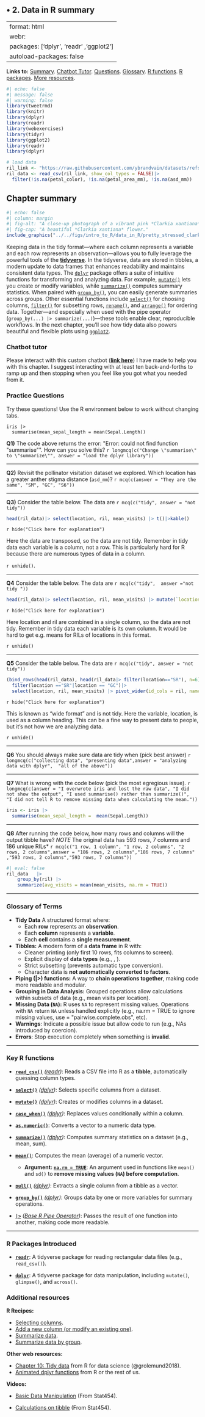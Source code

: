 ## • 2. Data in R summary {.unnumbered}

---
format: html
webr:
  packages: ['dplyr', 'readr' ,'ggplot2']
  autoload-packages: false
---

**Links to:** [Summary](https://ybrandvain.quarto.pub/applied-biostatistics-intro2r/book_sections/data_in_R/data_in_R_summary.html#chapter-summary). [Chatbot Tutor](https://ybrandvain.quarto.pub/applied-biostatistics-intro2r/book_sections/data_in_R/data_in_R_summary.html#chatbot-tutor).  [Questions](https://ybrandvain.quarto.pub/applied-biostatistics-intro2r/book_sections/data_in_R/data_in_R_summary.html#practice-questions). [Glossary](https://ybrandvain.quarto.pub/applied-biostatistics-intro2r/book_sections/data_in_R/data_in_R_summary.html#glossary-of-terms). [R functions](https://ybrandvain.quarto.pub/applied-biostatistics-intro2r/book_sections/data_in_R/data_in_R_summary.html#key-r-functions). [R packages](https://ybrandvain.quarto.pub/applied-biostatistics-intro2r/book_sections/data_in_R/data_in_R_summary.html#r-packages-introduced). [More resources](https://ybrandvain.quarto.pub/applied-biostatistics-intro2r/book_sections/data_in_R/data_in_R_summary.html#additional-resources).

```r
#| echo: false
#| message: false
#| warning: false
library(tweetrmd)
library(knitr)
library(dplyr)
library(readr)
library(webexercises)
library(tidyr)
library(ggplot2)
library(readr)
library(dplyr)

# load data
ril_link <- "https://raw.githubusercontent.com/ybrandvain/datasets/refs/heads/master/clarkia_rils.csv"
ril_data <- read_csv(ril_link, show_col_types = FALSE)|>
  filter(!is.na(petal_color), !is.na(petal_area_mm), !is.na(asd_mm))
```



## Chapter summary



```r
#| echo: false
#| column: margin
#| fig-alt: "A close-up photograph of a vibrant pink *Clarkia xantiana* flower with delicate, deeply lobed petals. The petals have a soft gradient, fading from a rich pink at the center to a lighter shade towards the edges. The reproductive structures—dark purple stamens with pollen-covered anthers and a protruding stigma—are prominently visible. The background is softly blurred, showing additional flowers and green stems in what appears to be a greenhouse or controlled growth environment."
#| fig-cap: "A beautiful *Clarkia xantiana* flower."
include_graphics("../../figs/intro_to_R/data_in_R/pretty_stressed_clarkia.png")
```


Keeping data in the tidy format—where each column represents a variable and each row represents an observation—allows you to fully leverage the powerful tools of the [**tidyverse**](https://www.tidyverse.org/). In the tidyverse, data are stored in tibbles, a modern update to data frames that enhances readability and maintains consistent data types. The [`dplyr`](https://dplyr.tidyverse.org/) package offers a suite of intuitive functions for transforming and analyzing data. For example, [`mutate()`](https://dplyr.tidyverse.org/reference/mutate.html) lets you create or modify variables, while [`summarize()`](https://dplyr.tidyverse.org/reference/summarise.html) computes summary statistics. When paired with [`group_by()`](https://dplyr.tidyverse.org/reference/group_by.html), you can easily generate summaries across groups. Other essential functions include [`select()`](https://dplyr.tidyverse.org/reference/select.html) for choosing columns, [`filter()`](https://dplyr.tidyverse.org/reference/filter.html) for subsetting rows, [`rename()`](https://dplyr.tidyverse.org/reference/rename.html), and [`arrange()`](https://dplyr.tidyverse.org/reference/arrange.html) for ordering data. Together—and especially when used with the pipe operator (`group_by(...) |> summarize(...)`)—these tools enable clear, reproducible workflows. In the next chapter, you'll see how tidy data also powers beautiful and flexible plots using  [`ggplot2`](https://ggplot2.tidyverse.org/).


### Chatbot tutor  

Please interact with this custom chatbot ([**link here**](https://chatgpt.com/g/g-679eb4ffdb648191887186d9713ab2f8-data-in-r-tutor)) I have made to help you with this chapter. I suggest interacting with at least ten back-and-forths to ramp up  and then stopping when you feel like you got what you needed from it. 

### Practice Questions


Try these questions! Use the R environment below to work without changing tabs.  


```webr-r
iris |>  
  summarise(mean_sepal_length = mean(Sepal.Length))
```  


:::exercises


**Q1)** The code above returns the error: \"Error: could not find function \"summarise\"\". How can you solve this? `r longmcq(c("Change \"summarise\" to \"summarize\"", answer = "load the dplyr library"))`  

---  

**Q2)** Revisit the pollinator visitation dataset we explored. Which location has a greater anther stigma distance (`asd_mm`)?  `r mcq(c(answer = "They are the same", "SM", "GC", "S6"))`   

---  

**Q3)** Consider the table below. The data are `r mcq(c("tidy", answer = "not tidy"))`


```r
head(ril_data)|> select(location, ril, mean_visits) |> t()|>kable()
```


`r hide("Click here for explanation")`

Here the data are transposed, so the data are not tidy. Remember in tidy data each variable is a column, not a row. This is particularly hard for R because there are numerous types of data in a column. 

`r unhide()`. 

--- 


**Q4** Consider the table below. The data are `r mcq(c("tidy",  answer ="not tidy "))`


```r
head(ril_data)|> select(location, ril, mean_visits) |> mutate(`location-ril` = paste(location,ril, sep = "-"))|> dplyr::select(`location-ril`, mean_visits) |>kable()
```


`r hide("Click here for explanation")`

Here location and ril are combined in a single column, so the data are not tidy. Remember in tidy data each variable is its own  column. It would be hard to get e.g. means for RILs of locations in this format.  

`r unhide()`

--- 




**Q5** Consider the table below. The data are `r mcq(c("tidy", answer = "not tidy"))`


```r
(bind_rows(head(ril_data), head(ril_data|> filter(location=="SR"), n=6) ))|> 
  filter(location =="SR"|location == "GC")|>
  select(location, ril, mean_visits) |> pivot_wider(id_cols = ril, names_from = location, values_from = mean_visits)|>kable()
```



`r hide("Click here for explanation")`

This is known as "wide format" and is not tidy. Here the variable, location,  is used as a column heading. This can be a fine way to present data to people, but it's not how we are analyzing data.   

`r unhide()`


--- 

**Q6** You should always make sure data are tidy when (pick best answer) `r longmcq(c("collecting data", "presenting data",answer = "analyzing data with dplyr",  "all of the above"))`

---  

**Q7** What is wrong with the code below (pick the most egregious issue). `r longmcq(c(answer = "I overwrote iris and lost the raw data", "I did not show the output", "I used summarise() rather than summarize()",  "I did not tell R to remove missing data when calculating the mean."))`

```r
iris <- iris |> 
  summarise(mean_sepal_length =  mean(Sepal.Length))
```

---  

**Q8** After running the code below, how many rows and columns will the output tibble have? *NOTE* The original data has 593 rows, 7 columns and 186 unique RILs*  `r mcq(c("1 row, 1 column", "1 row, 2 columns", "2 rows, 2 columns",answer = "186 rows, 2 columns","186 rows, 7 columns" ,"593 rows, 2 columns","593 rows, 7 columns"))`

```r
#| eval: false
ril_data   |>
    group_by(ril) |>
    summarize(avg_visits = mean(mean_visits, na.rm = TRUE))
```

::: 


----



### Glossary of Terms

:::glossary


- **Tidy Data**   A structured format where:  
   - Each **row** represents an **observation**.  
   - Each **column** represents a **variable**.  
   - Each **cell** contains a **single measurement**.    

- **Tibbles:**  A modern form of a **data frame** in R with:   
   - Cleaner printing (only first 10 rows, fits columns to screen).  
   - Explicit display of **data types** (e.g., <dbl>, <chr>).  
   - Strict subsetting (prevents automatic type conversion).  
   - Character data is **not automatically converted to factors**.   

- **Piping (|>) functions:**  A way to **chain operations together**, making code more readable and modular.    
- **Grouping in Data Analysis:** Grouped operations allow calculations within subsets of data (e.g., mean visits per location). 
- **Missing Data (`NA`):** R uses `NA` to represent missing values.   Operations with `NA` return `NA` unless handled explicitly (e.g., na.rm = TRUE to ignore missing values, use = \"pairwise.complete.obs\", etc).     
- **Warnings**: Indicate a possible issue but allow code to run (e.g., NAs introduced by coercion).     
- **Errors**: Stop execution completely when something is **invalid**.  



:::

---

### Key R functions 


:::functions


- **[`read_csv()`](https://readr.tidyverse.org/reference/read_delim.html)** *([readr](https://readr.tidyverse.org/))*: Reads a CSV file into R as a **tibble**, automatically guessing column types.  

- **[`select()`](https://dplyr.tidyverse.org/reference/select.html)** *([dplyr](https://dplyr.tidyverse.org/))*: Selects specific columns from a dataset.  

- **[`mutate()`](https://dplyr.tidyverse.org/reference/mutate.html)** *([dplyr](https://dplyr.tidyverse.org/))*: Creates or modifies columns in a dataset.  

- **[`case_when()`](https://dplyr.tidyverse.org/reference/case_when.html)** *([dplyr](https://dplyr.tidyverse.org/))*: Replaces values conditionally within a column.  

- **[`as.numeric()`](https://stat.ethz.ch/R-manual/R-devel/library/base/html/numeric.html)**: Converts a vector to a numeric data type.  

- **[`summarize()`](https://dplyr.tidyverse.org/reference/summarise.html)** *([dplyr](https://dplyr.tidyverse.org/))*: Computes summary statistics on a dataset (e.g., mean, sum).  

- **[`mean()`](https://stat.ethz.ch/R-manual/R-devel/library/base/html/mean.html)**: Computes the mean (average) of a numeric vector.  

   - **Argument: [`na.rm = TRUE`](https://stat.ethz.ch/R-manual/R-devel/library/base/html/mean.html)**: An argument used in functions like `mean()` and `sd()` to **remove missing values (`NA`) before computation**.  




- **[`pull()`](https://dplyr.tidyverse.org/reference/pull.html)** *([dplyr](https://dplyr.tidyverse.org/))*: Extracts a single column from a tibble as a vector.  

- **[`group_by()`](https://dplyr.tidyverse.org/reference/group_by.html)** *([dplyr](https://dplyr.tidyverse.org/))*: Groups data by one or more variables for summary operations.  



- **[`|>`](https://dplyr.tidyverse.org/articles/programming.html)** *([Base R Pipe Operator](https://stat.ethz.ch/R-manual/R-devel/library/base/html/pipe.html))*: Passes the result of one function into another, making code more readable.  


:::

---



### R Packages Introduced

:::packages


- **[`readr`](https://readr.tidyverse.org/)**: A tidyverse package for reading rectangular data files (e.g., `read_csv()`).

- **[`dplyr`](https://dplyr.tidyverse.org/)**: A tidyverse package for data manipulation, including `mutate()`, `glimpse()`, and `across()`.  

:::



### Additional resources  


:::learnmore 

**R Recipes:**    

- [Selecting columns](https://posit.cloud/learn/recipes/transform/TransformA).   
- [Add a new column (or modify an existing one)](https://posit.cloud/learn/recipes/transform/TransformF).   
- [Summarize data](https://posit.cloud/learn/recipes/transform/TransformH).
- [Summarize data by group](https://posit.cloud/learn/recipes/transform/TransformI). 

**Other web resources:**    

- [Chapter 10: Tidy data](https://r4ds.had.co.nz/tidy-data.html) from R for data science (@grolemund2018).    
- [Animated dplyr functions](https://rfortherestofus.com/2024/07/dplyr-functions-animated) from R or the rest of us. 

**Videos:**  

- [Basic Data Manipulation](https://www.youtube.com/watch?v=Gms3zSPqCk8&t=4s) (From Stat454).    

- [Calculations on tibble](https://www.youtube.com/watch?v=38BA_v7BwKk) (From Stat454).    


::: 
